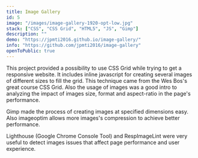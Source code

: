 ```yaml
---
title: Image Gallery
id: 5
image: "/images/image-gallery-1920-opt-low.jpg"
stack: ["CSS", "CSS Grid", "HTML5", "JS", "Gimp"]
description: ""
demo: "https://jpmti2016.github.io/image-gallery/"
info: "https://github.com/jpmti2016/image-gallery"
openToPublic: true
---
```


This project provided a possibility to use CSS Grid while trying to get a responsive website. It includes inline javascript for creating
several images of different sizes to fill the grid. This technique came from the Wes Bos's great course CSS Grid. Also the usage of
images was a good intro to analyzing the impact of images size, format and aspect-ratio in the page's performance.

Gimp made the process of creating images at specified dimensions easy. Also imageoptim allows more images's compression to achieve better
performance.

Lighthouse (Google Chrome Console Tool) and RespImageLint were very useful to detect images issues that affect page performance and user
experience.
